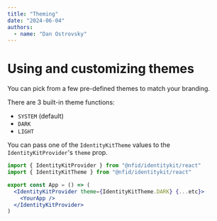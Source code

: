 ```yaml
---
title: "Theming"
date: "2024-06-04"
authors:
  - name: "Dan Ostrovsky"
---
```


# Using and customizing themes

You can pick from a few pre-defined themes to match your branding.

There are 3 built-in theme functions:

- `SYSTEM` (default)
- `DARK`
- `LIGHT`

You can pass one of the `IdentityKitTheme` values to the `IdentityKitProvider`'s `theme` prop.

```jsx
import { IdentityKitProvider } from "@nfid/identitykit/react"
import { IdentityKitTheme } from "@nfid/identitykit/react"

export const App = () => (
  <IdentityKitProvider theme={IdentityKitTheme.DARK} {...etc}>
    <YourApp />
  </IdentityKitProvider>
)
```
